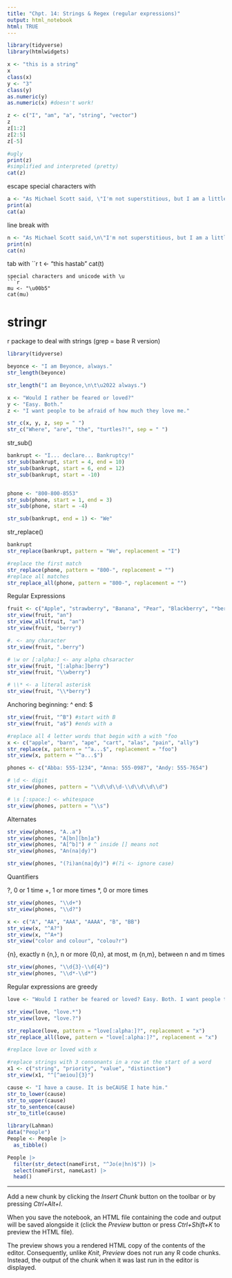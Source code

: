 ```yaml
---
title: "Chpt. 14: Strings & Regex (regular expressions)"
output: html_notebook
html: TRUE
---
```


```r
library(tidyverse)
library(htmlwidgets)
```


```r
x <- "this is a string"
x
class(x)
y <- "3"
class(y)
as.numeric(y)
as.numeric(x) #doesn't work! 

z <- c("I", "am", "a", "string", "vector")
z
z[1:2]
z[2:5]
z[-5]

#ugly
print(z)
#simplified and interpreted (pretty)
cat(z)

```

escape special characters with \
```r
a <- "As Michael Scott said, \"I'm not superstitious, but I am a little stitious.\""
print(a)
cat(a)
```
line break with \n
```r
n <- "As Michael Scott said,\n\"I'm not superstitious, but I am a little stitious.\""
print(n)
cat(n)
```
tab with \t
```r
t <- "this has\ta tab"
cat(t)
```
special characters and unicode with \u
```r
mu <- "\u00b5"
cat(mu)
```
# stringr
r package to deal with strings (grep = base R version)

```r
library(tidyverse)

beyonce <- "I am Beyonce, always."
str_length(beyonce)

str_length("I am Beyonce,\n\t\u2022 always.")

```
```r
x <- "Would I rather be feared or loved?"
y <- "Easy. Both."
z <- "I want people to be afraid of how much they love me."

str_c(x, y, z, sep = " ")
str_c("Where", "are", "the", "turtles?!", sep = " ")

```
str_sub()
```r
bankrupt <- "I... declare... Bankruptcy!"
str_sub(bankrupt, start = 4, end = 10)
str_sub(bankrupt, start = 6, end = 12)
str_sub(bankrupt, start = -10)


phone <- "800-800-8553"
str_sub(phone, start = 1, end = 3)
str_sub(phone, start = -4)

str_sub(bankrupt, end = 1) <- "We"


```
str_replace()
```r
bankrupt
str_replace(bankrupt, pattern = "We", replacement = "I")

#replace the first match
str_replace(phone, pattern = "800-", replacement = "")
#replace all matches
str_replace_all(phone, pattern = "800-", replacement = "")
```
Regular Expressions

```r
fruit <- c("Apple", "strawberry", "Banana", "Pear", "Blackberry", "*berry")
str_view(fruit, "an")
str_view_all(fruit, "an")
str_view(fruit, "berry")

#. <- any character
str_view(fruit, ".berry")

# \w or [:alpha:] <- any alpha chsaracter
str_view(fruit, "[:alpha:]berry")
str_view(fruit, "\\wberry")

# \\* <- a literal asterisk
str_view(fruit, "\\*berry")


```


Anchoring
beginning: ^
end: $

```r
str_view(fruit, "^B") #start with B
str_view(fruit, "a$") #ends with a

#replace all 4 letter words that begin with a with "foo
x <- c("apple", "barn", "ape", "cart", "alas", "pain", "ally")
str_replace(x, pattern = "^a...$", replacement = "foo")
str_view(x, pattern = "^a...$")


```
```r
phones <- c("Abba: 555-1234", "Anna: 555-0987", "Andy: 555-7654")

# \d <- digit
str_view(phones, pattern = "\\d\\d\\d-\\d\\d\\d\\d")

# \s [:space:] <- whitespace
str_view(phones, pattern = "\\s")

```
Alternates
```r
str_view(phones, "A..a")
str_view(phones, "A[bn][bn]a")
str_view(phones, "A[^b]") # ^ inside [] means not
str_view(phones, "An(na|dy)")

str_view(phones, "(?i)an(na|dy)") #(?i <- ignore case)

```


Quantifiers

?, 0 or 1 time
+, 1 or more times
*, 0 or more times

```r
str_view(phones, "\\d+")
str_view(phones, "\\d?")

x <- c("A", "AA", "AAA", "AAAA", "B", "BB")
str_view(x, "^A?")
str_view(x, "^A+")
str_view("color and colour", "colou?r")

```
{n}, exactly n
{n,}, n or more
{0,n}, at most, m
{n,m}, between n and m times

```r
str_view(phones, "\\d{3}-\\d{4}")
str_view(phones, "\\d*-\\d*")

```
Regular expressions are greedy
```r
love <- "Would I rather be feared or loved? Easy. Both. I want people to be afraid of how much they love me."

str_view(love, "love.*")
str_view(love, "love.?")

str_replace(love, pattern = "love[:alpha:]?", replacement = "x")
str_replace_all(love, pattern = "love[:alpha:]?", replacement = "x")

#replace love or loved with x
```

```r
#replace strings with 3 consonants in a row at the start of a word
x1 <- c("string", "priority", "value", "distinction")
str_view(x1, "^[^aeiou]{3}")
```
```r
cause <- "I have a cause. It is beCAUSE I hate him."
str_to_lower(cause)
str_to_upper(cause)
str_to_sentence(cause)
str_to_title(cause)
```
```r
library(Lahman)
data("People")
People <- People |> 
  as_tibble()

People |> 
  filter(str_detect(nameFirst, "^Jo(e|hn)$")) |> 
  select(nameFirst, nameLast) |> 
  head()
```


----------------------------

Add a new chunk by clicking the *Insert Chunk* button on the toolbar or by pressing *Ctrl+Alt+I*.

When you save the notebook, an HTML file containing the code and output will be saved alongside it (click the *Preview* button or press *Ctrl+Shift+K* to preview the HTML file).

The preview shows you a rendered HTML copy of the contents of the editor. Consequently, unlike *Knit*, *Preview* does not run any R code chunks. Instead, the output of the chunk when it was last run in the editor is displayed.
